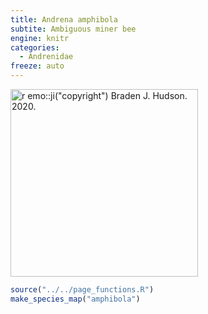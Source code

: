 ```yaml
---
title: Andrena amphibola
subtite: Ambiguous miner bee
engine: knitr
categories:
  - Andrenidae
freeze: auto
---
```

[![`r emo::ji("copyright")` Braden J. Hudson. 2020.](https://inaturalist-open-data.s3.amazonaws.com/photos/80881563/large.jpeg){height=300}](https://inaturalist.ca/observations/50922477)

```r
source("../../page_functions.R")
make_species_map("amphibola")
```
